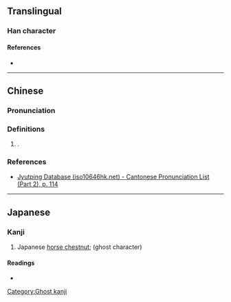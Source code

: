 {{character info}}
==Translingual==

===Han character===
{{Han char|rn=64|rad=手|as=06|sn=9|four=|canj=QSMM|ids=⿰扌羽}}

====References====
* {{Han ref|kx=0431.171|hdz=31876.091|uh=6327|ud=25383}}

----

==Chinese==
{{zh-forms}}

===Pronunciation===
{{zh-pron
|m=yǔ
|c=jyu5
|mc=
|oc=
|cat=pn
}}

===Definitions===
{{zh-hanzi}}

# {{zh-hg}} {{surname|zh}}.

===References===
* [http://www.iso10646hk.net/jp/document/download.jsp Jyutping Database (iso10646hk.net) - Cantonese Pronunciation List (Part 2), p. 114]

----

==Japanese==

===Kanji===
{{ja-kanji|grade=|rs=手06}}

# Japanese [[horse chestnut]]; (ghost character)

====Readings====
* {{ja-readings
|goon=く
|kanon=く
|kun=とち}}

[[Category:Ghost kanji]]